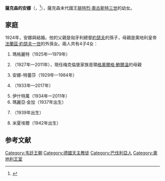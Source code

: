 {{Otheruses|subject=[[弗里德里希·奥古斯特三世_(萨克森国王)|腓特烈·奧古斯特三世]]的女兒|other=其他同名的薩克森公主|薩克森的安娜}}
{{Infobox royalty
| name        = 薩克森的安娜
| image       = Anna Mónika Pia szász hercegnő és Habsburg–Lotaringiai József Ferenc főherceg.jpg
| birth_date  = {{Birth date|1903|05|04|df=y}}
| birth_place = [[林道_(城市)|林道]]
| death_date  = {{Death date and age|1976|02|08|1903|05|04|df=y}}
| death_place = [[慕尼黑|慕尼黑]]
| house       = [[韋廷王朝|韋廷王朝]]
| father      = [[弗里德里希·奥古斯特三世_(萨克森国王)|腓特烈·奧古斯特三世]]
| mother      = [[奧地利-托斯卡納的路易絲|奧地利-托斯卡納的路易絲]]
| religion    = [[羅馬天主教|羅馬天主教]]
}}
'''薩克森的安娜'''（{{lang-de|Anna von Sachsen}}，{{bd|1903年|5月4日|1976年|2月8日}}<ref name=thePeerage>{{cite web | url=http://thepeerage.com/p11194.htm#i111931 | title=Anna Monika Pia Prinzessin von Sachsen | date=25 November 2004 | accessdate=2008-11-13 | publisher=ThePeerage.com | author=Darryl Lundy | archive-date=2021-05-06 | archive-url=https://web.archive.org/web/20210506110029/http://thepeerage.com/p11194.htm#i111931 | dead-url=no }}</ref>），薩克森末代國王[[弗里德里希·奥古斯特三世_(萨克森国王)|腓特烈·奧古斯特三世]]的幼女。

== 家庭 ==
1924年，安娜與{{le|奧地利的約瑟夫·法蘭茲|Archduke Joseph Francis of Austria|約瑟夫·法蘭茲}}結婚。他的父親是匈牙利總督[[奧地利的約瑟夫|約瑟夫]]的孫子，母親是奧地利皇帝[[弗朗茨·约瑟夫一世|法蘭茲·約瑟夫一世]]的外孫女。兩人共有4子4女：
# 瑪格麗特（1925年—1979年）
# {{le|奧地利的伊羅娜|Archduchess Ilona of Austria|伊羅娜}}（1927年—2011年），現任梅克倫堡家族首領[[格奥尔格·鲍尔温_(梅克伦堡)|格奧爾格·鮑爾溫]]的母親
# 安娜-特蕾莎（1929年—1984年）
# {{le|奧地利的約瑟夫·阿爾帕德|Archduke Joseph Árpád of Austria|約瑟夫·阿爾帕德}}（1933年—2017年）
# 伊什特萬（1934年—2011年）
# 瑪麗亞·金加（1937年出生）
# {{le|蓋薩·馮·哈布斯堡|Géza von Habsburg|蓋薩}}（1939年出生）
# 米夏埃爾（1942年出生）

==参考文献==
{{reflist}}

[[Category:韦廷王朝|Category:韦廷王朝]]
[[Category:德國天主教徒|Category:德國天主教徒]]
[[Category:巴伐利亞人|Category:巴伐利亞人]]
[[Category:奧地利王室|Category:奧地利王室]]